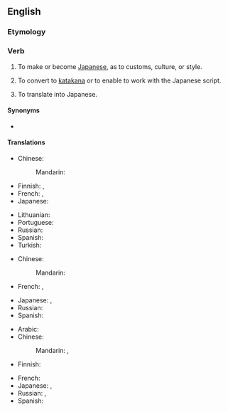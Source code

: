 ==English==

===Etymology===
{{suffix|en|Nippon|ize}}

===Verb===
{{en-verb|nipponiz}}

# {{lb|en|transitive}} To make or become [[Japanese]], as to customs, culture, or style.
# {{lb|en|transitive}} To convert to [[katakana]] or to enable to work with the Japanese script.
# {{lb|en|transitive}} To translate into Japanese.

====Synonyms====
* {{l|en|japanize}}

====Translations====
{{trans-top|to make or become more Japanese}}
* Chinese:
*: Mandarin: {{t|cmn|日本化|tr=Rìběnhuà|sc=Hani}}
* Finnish: {{qualifier|transitive}} {{t|fi|japanisoida}}, {{qualifier|intransitive}} {{t|fi|japanisoitua}}
* French: {{t+|fr|nipponiser}}, {{t+|fr|japoniser}}
* Japanese: {{t|ja|日本化|alt=日本化する|tr=にほんかする, Nihonka-suru}}
{{trans-mid}}
* Lithuanian: {{t|lt|japoninti}}
* Portuguese: {{t+|pt|niponizar}}
* Russian: {{t|ru|японизи́ровать}}
* Spanish: {{t|es|niponizar}}
* Turkish: {{t|tr|japonlaştırmak}}
{{trans-bottom}}

{{trans-top|to convert to Katakana or to enable to work with the Japanese script}}
* Chinese:
*: Mandarin: {{t|cmn|日本化|tr=Rìběnhuà|sc=Hani}}
* French: {{t+|fr|nipponiser}}, {{t+|fr|japoniser}}
{{trans-mid}}
* Japanese: {{t|ja|日本化|alt=日本化する|tr=にほんかする, Nihonka-suru}}, {{t|ja|仮名書きする|tr=かながきする, kanagaki-suru}}
* Russian: {{t|ru|японизи́ровать}}
* Spanish: {{t|es|niponizar}}
{{trans-bottom}}

{{trans-top|to translate into Japanese}}
* Arabic: {{t|ar|تَرْجَمَ إِلَى اَلْيَابَانِيَّة}}
* Chinese:
*: Mandarin: {{t|cmn|翻譯成日語|sc=Hani}}, {{t|cmn|翻译成日语|tr=fānyì chéng Rìyǔ|sc=Hani}}
* Finnish: {{t+|fi|japanintaa}}
{{trans-mid}}
* French: {{t|fr|traduire en japonais}}
* Japanese: {{t|ja|日本語に翻訳する|tr=にほんごにほんやくする, Nihongo-ni hon'yaku-suru}}, {{t|ja|和訳する|tr=わやくする, Wayaku-suru}}
* Russian: {{t|ru|переводи́ть на япо́нский}}, {{t|ru|перевести́ на япо́нский}}
* Spanish: {{t|es|traducir a japonés}}
{{trans-bottom}}